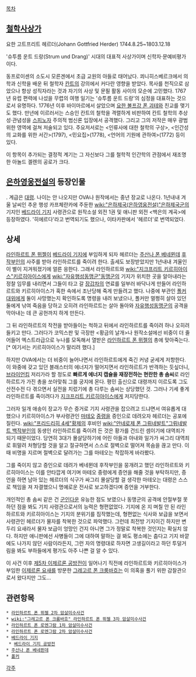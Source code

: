 [[목차]]

== [[철학]]사상가 ==
요한 고트프리트 헤르더(Johann Gottfried Herder) 1744.8.25~1803.12.18

'슈투름 운트 드랑(Strum und Drang)' 시대의 대표적 사상가이며 신학자·문예비평가이다.

동프로이센의 소도시 모른겐에서 초급 교원의 아들로 태어났다. 쾨니히스베르크에서 의학과 신학을 배운 뒤 철학자 [[칸트]]의 강의에서 커다란 영향을 받았다. 목사를 천직으로 삼았으나 항상 성직자라는 것과 자기의 사상 및 문필 활동 사이의 모순에 고민했다. 1767년 유럽 편력에 나섰을 무렵의 여행 일기는 '슈투름 운트 드랑'의 심정을 대표하는 것으로서 유명하다. 1776년 이후 바이마르에서 살았으며 [[요한 볼프강 폰 괴테]]와 친교를 맺기도 했다. 만년에 이르러서는 스승인 칸트의 철학을 격렬하게 비판하여 칸트 철학의 추상성·관념성을 [[스피노자]] 주의적 범신론 입장에서 공격했다. 그리고 그의 저작은 매우 광범위한 영역에 걸쳐 저술되고 있다. 주요저서로는 <인류사에 대한 철학의 구상>, <인간성의 교화를 위한 서간>(1797), <민요집>(1778), <언어의 기원에 관하여>(1772) 등이 있다.

이 항목이 추가되는 결정적 계기는 그 자신보다 그를 철학적 인간학의 관점에서 재조명한 아놀드 겔렌의 공로가 크다.


== [[은하영웅전설]]의 등장인물 ==


. 계급은 [[대령]]. 나이는 안 나오지만 OVA나 원작에서는 중년 장교로 나온다. 1년내내 겨울 날씨인 추운 행성 카프체란카에 주둔한 [[wiki:"은하제국(은하영웅전설)"은하제국군]]의 기지인 [[베드라이 기지]] 사령관으로 원작소설 외전 1권 및 애니판 외전 <백은의 계곡>에 등장하였다. '히에르다'라고 번역되기도 했으나, 이타카판에서 '헤르더'로 번역되었다. 

== 상세 ==
[[라인하르트 폰 뮈젤]]이 [[베드라이 기지]]에 부임하게 되자 헤르더는 [[주산나 폰 베네뮌데]] [[후작]]부인의 사주를 받아 라인하르트를 죽이려 한다. 출세도 보장받았지만 1년내내 겨울인 이 별이 지겨워졌기에 얼른 응한다.  그래서 라인하르트와 [[wiki:"지크프리트 키르히아이스"키르히아이스]]에게 [[wiki:"자유행성동맹군"동맹군]]의 기지가 위치한 곳을 알아내라는 정찰 임무를 내리면서 그들이 타고 갈 [[장갑차]]의 연료를 일부러 바닥나게 만들어 라인하르트와 키르히아이스가 혹한 속에서 조난당해 죽게 만들려고 했다.  나중에 부관인 [[폴커]] [[대위]]에게 둘이 사망했는지 확인하도록 명령을 내려 보냈으나, 폴커만 멀쩡히 살아 있던 둘에게 낚여 죽음을 당하고 오히려 라인하르트는 살아 돌아와 [[자유행성동맹군]]의 공격을 막아내는 데 큰 공헌까지 하게 만든다. 

그 뒤 라인하르트의 작전을 받아들이는 척하고 뒤에서 라인하르트를 죽이려 하나 오히려 들키고 만다. 그러다가 코믹스판 및 극장판 <황금의 날개>나 원작소설에선 비중이 더 줄어들어 엑스트라급으로 누나를 모독해서 열받은 [[라인하르트 폰 뮈젤]]의 총에 맞아죽는다.[* 여기서는 키르히아이스가 말리려 했다.]

하지만 OVA에서는 더 비중이 늘어나면서 라인하르트에게 죽긴 커녕 굳세게 저항한다. 이 와중에 갖고 있던 블래스터의 에너지가 떨어지면서 라인하르트가 반격하는 듯싶더니, [[브라이언킴]] 저리가라 할 정도로 '''빠르게 에너지 캡슐을 재장전하는 현란한 총 솜씨'''로 라인하르트가 가진 총을 쏘아맞춰 그를 궁지에 몬다. 평민 출신으로 대령까지 이르도록 그도 산전수전 다 겪으면서 실전을 치렀기에 총 다루는 솜씨는 상당했던 것. 그러나 기세 좋게 라인하르트를 죽이려다가 [[지크프리트 키르히아이스]]에게 저지당한다. 

그러자 일개 애송이 장교가 무슨 증거로 기지 사령관을 잡으려고 드냐면서 여유롭게 대했으나 키르히아이스가 부사령관인 [[마테오]] [[중령]]을 증인으로 데려오자 헤르더는 공포에 질린다. [[wiki:"프리드리히 4세"황제]]의 후비인 [[wiki:"안네로제 폰 그뤼네발트"그뤼네발트 백작부인]]의 동생인 라인하르트를 죽이려 든 것은 황가를 건드린 셈이기에 대역죄가 되기 때문이었다. 당연히 3대가 몰살당하기에 어린 아들과 아내와 일가가 싸그리 대역죄로 휘말려 처형당할 것을 알고 절규하면서 스스로 절벽으로 떨어져 목숨을 끊고 만다. 이때 비명을 지르며 절벽으로 달려가는 그를 마테오는 착잡하게 바라봤다.

그를 죽이지 않고 증인으로 데려가 베네뮌데 후작부인을 뭉개려고 했던 라인하르트와 키르히아이스는 이를 안타깝게 여기며 마테오 중령에게 증언을 해줄 것을 부탁하지만, 증언을 하면 남아 있는 헤르더의 식구가 싸그리 몰살당할 걸 생각한 마테오는 대령은 스스로 책임을 져 자결했으니 명예로운 전사로 보고하겠다며 증언을 거부한다.

개인적인 총 솜씨 같은 건 [[군인]]다운 유능한 점도 보였으나 동맹군의 공격에 안절부절 못하던 점을 봐도 기지 사령관으로서의 능력은 형편없었다. 기지에 온 지 며칠 안 된 라인하르트와 키르히아이스는 기지의 분위기를 짐작했는데, 형편없는 식사와 보급을 보면서 사령관인 헤르더가 물자를 착복한 것으로 파악했다. 그런데 최전방 기지이긴 하지만 변두리 요새라서 물자 보급이 엉망인 건지 아니면 그가 정말로 착복한 것인지는 확실치 않다. 하지만 애니판에선 사병들이 그에 대하여 말하는 걸 봐도 평소에는 춥다고 기지 바깥에도 나가지 않던 사람이라든지, 그런 자의 명령대로 하자면 고생길이라고 하던 투덜거림을 봐도 부하들에게 평가도 아주 나쁜 걸 알 수 있다.

이 사건 이후 [[제5차 이제르론 공방전]]이 일어나기 직전에 라인하르트와 키르히아이스가 부임한 [[이제르론 요새]]를 방문한 [[그레고르 폰 크룸바흐]]는 이 의혹을 풀기 위한 감찰관으로서 왔다지만 그도...

== 관련항목 == 
 * [[라인하르트 폰 뮈젤 2차 암살미수사건]]
 * [[wiki:"그레고르 폰 크룸바흐" 라인하르트 폰 뮈젤 3차 암살미수사건]]
 * [[라인하르트 폰 로엔그람 1차 암살미수사건]]
 * [[라인하르트 폰 로엔그람 2차 암살미수사건]] 
 * [[베드라이 기지]]
  * [[베드라이 기지 공방전]]
 * [[주산나 폰 베네뮌데]]
 * [[폴커]]

[[각주]]
